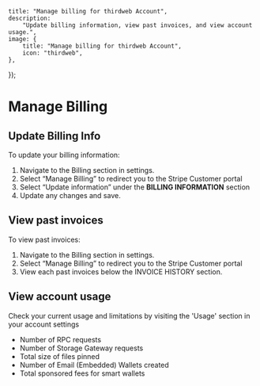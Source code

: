 
	title: "Manage billing for thirdweb Account",
	description:
		"Update billing information, view past invoices, and view account usage.",
	image: {
		title: "Manage billing for thirdweb Account",
		icon: "thirdweb",
	},
});

# Manage Billing

## Update Billing Info

To update your billing information:

1. Navigate to the Billing section in settings.
2. Select “Manage Billing” to redirect you to the Stripe Customer portal
3. Select “Update information” under the **BILLING INFORMATION** section
4. Update any changes and save.

## View past invoices

To view past invoices:

1. Navigate to the Billing section in settings.
2. Select “Manage Billing” to redirect you to the Stripe Customer portal
3. View each past invoices below the INVOICE HISTORY section.

## View account usage

Check your current usage and limitations by visiting the 'Usage' section in your account settings

- Number of RPC requests
- Number of Storage Gateway requests
- Total size of files pinned
- Number of Email (Embedded) Wallets created
- Total sponsored fees for smart wallets

<DocImage src={usageSettings} />
